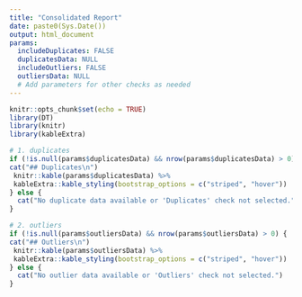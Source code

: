 ```yaml
---
title: "Consolidated Report"
date: paste0(Sys.Date())
output: html_document
params: 
  includeDuplicates: FALSE
  duplicatesData: NULL
  includeOutliers: FALSE
  outliersData: NULL
  # Add parameters for other checks as needed
---
```


```r
knitr::opts_chunk$set(echo = TRUE)
library(DT)
library(knitr)
library(kableExtra)
```


```r
# 1. duplicates
if (!is.null(params$duplicatesData) && nrow(params$duplicatesData) > 0) {
cat("## Duplicates\n")
 knitr::kable(params$duplicatesData) %>%
 kableExtra::kable_styling(bootstrap_options = c("striped", "hover"))
} else {
  cat("No duplicate data available or 'Duplicates' check not selected.")
}
```


```r
# 2. outliers
if (!is.null(params$outliersData) && nrow(params$outliersData) > 0) {
cat("## Outliers\n")
 knitr::kable(params$outliersData) %>%
 kableExtra::kable_styling(bootstrap_options = c("striped", "hover"))
} else {
  cat("No outlier data available or 'Outliers' check not selected.")
}
```


